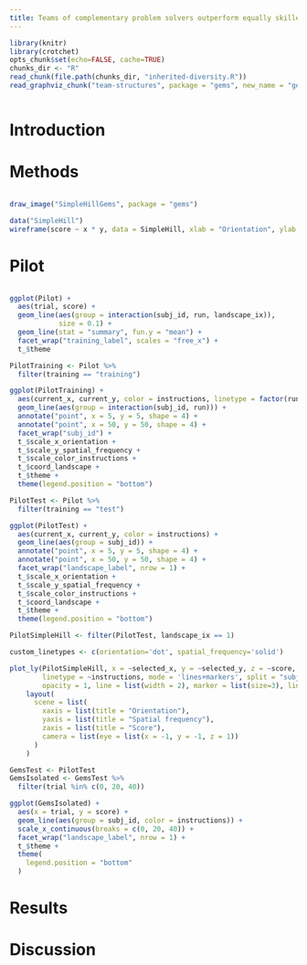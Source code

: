 ```yaml
---
title: Teams of complementary problem solvers outperform equally skilled individuals
---
```

```r
library(knitr)
library(crotchet)
opts_chunk$set(echo=FALSE, cache=TRUE)
chunks_dir <- "R"
read_chunk(file.path(chunks_dir, "inherited-diversity.R"))
read_graphviz_chunk("team-structures", package = "gems", new_name = "gems-team-strategies")
```
```r
```

# Introduction {-}

# Methods {-}

```r
```

```r
draw_image("SimpleHillGems", package = "gems")
```

```r
data("SimpleHill")
wireframe(score ~ x * y, data = SimpleHill, xlab = "Orientation", ylab = "Spatial frequency")
```

# Pilot {-}

```r
```

```r
ggplot(Pilot) +
  aes(trial, score) +
  geom_line(aes(group = interaction(subj_id, run, landscape_ix)),
            size = 0.1) +
  geom_line(stat = "summary", fun.y = "mean") +
  facet_wrap("training_label", scales = "free_x") +
  t_$theme
```

```r
PilotTraining <- Pilot %>%
  filter(training == "training")

ggplot(PilotTraining) +
  aes(current_x, current_y, color = instructions, linetype = factor(run)) +
  geom_line(aes(group = interaction(subj_id, run))) +
  annotate("point", x = 5, y = 5, shape = 4) +
  annotate("point", x = 50, y = 50, shape = 4) +
  facet_wrap("subj_id") +
  t_$scale_x_orientation +
  t_$scale_y_spatial_frequency +
  t_$scale_color_instructions +
  t_$coord_landscape +
  t_$theme +
  theme(legend.position = "bottom")
```

```r
PilotTest <- Pilot %>%
  filter(training == "test")

ggplot(PilotTest) +
  aes(current_x, current_y, color = instructions) +
  geom_line(aes(group = subj_id)) +
  annotate("point", x = 5, y = 5, shape = 4) +
  annotate("point", x = 50, y = 50, shape = 4) +
  facet_wrap("landscape_label", nrow = 1) +
  t_$scale_x_orientation +
  t_$scale_y_spatial_frequency +
  t_$scale_color_instructions +
  t_$coord_landscape +
  t_$theme +
  theme(legend.position = "bottom")
```

```r
PilotSimpleHill <- filter(PilotTest, landscape_ix == 1)

custom_linetypes <- c(orientation='dot', spatial_frequency='solid')

plot_ly(PilotSimpleHill, x = ~selected_x, y = ~selected_y, z = ~score, color = ~subj_id, type = 'scatter3d',
        linetype = ~instructions, mode = 'lines+markers', split = "subj_id",
        opacity = 1, line = list(width = 2), marker = list(size=3), linetypes=custom_linetypes) %>%
    layout(
      scene = list(
        xaxis = list(title = "Orientation"),
        yaxis = list(title = "Spatial frequency"),
        zaxis = list(title = "Score"),
        camera = list(eye = list(x = -1, y = -1, z = 1))
      )
    )
```

```r
GemsTest <- PilotTest
GemsIsolated <- GemsTest %>%
  filter(trial %in% c(0, 20, 40))

ggplot(GemsIsolated) +
  aes(x = trial, y = score) +
  geom_line(aes(group = subj_id, color = instructions)) +
  scale_x_continuous(breaks = c(0, 20, 40)) +
  facet_wrap("landscape_label", nrow = 1) +
  t_$theme +
  theme(
    legend.position = "bottom"
  )
```

# Results {-}

# Discussion {-}
